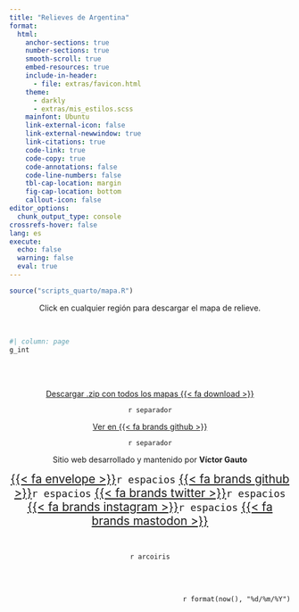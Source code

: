```yaml
---
title: "Relieves de Argentina"
format:
  html:
    anchor-sections: true
    number-sections: true
    smooth-scroll: true
    embed-resources: true
    include-in-header:
      - file: extras/favicon.html
    theme:
      - darkly
      - extras/mis_estilos.scss
    mainfont: Ubuntu
    link-external-icon: false
    link-external-newwindow: true
    link-citations: true
    code-link: true
    code-copy: true
    code-annotations: false
    code-line-numbers: false
    tbl-cap-location: margin
    fig-cap-location: bottom
    callout-icon: false
editor_options:
  chunk_output_type: console
crossrefs-hover: false
lang: es
execute:
  echo: false
  warning: false
  eval: true
---
```


```r
source("scripts_quarto/mapa.R")
```

<center>
Click en cualquier región para descargar el mapa de relieve.
</center>

<br>

```r
#| column: page
g_int
```

<br>
<br>

<center>

[Descargar .zip con todos los mapas {{< fa download >}}](https://1drv.ms/u/s!AtWiMfGW5EJQytFHkiStD8VJOqydzw?e=WdU6rt)

`r separador`

[Ver en {{< fa brands github >}}](https://github.com/vhgauto/relieve_argentina)

`r separador`

Sitio web desarrollado y mantenido por <b style="color: `r c3`">Víctor Gauto</b>

<span style='font-size: 1.3rem'>
[{{< fa envelope >}}](mailto:victor.gauto@outlook.com)`r espacios`
[{{< fa brands github >}}](https://github.com/vhgauto)`r espacios`
[{{< fa brands twitter >}}](https://x.com/vhgauto)`r espacios`
[{{< fa brands instagram >}}](https://www.instagram.com/vhgauto/)`r espacios`
[{{< fa brands mastodon >}}](https://fosstodon.org/@vhgauto)
</span>

</center>

<br>

::: {.column-screen}

<center>`r arcoiris`</center>

:::

<br>
<br>

<p style="color: `r c5`; font-family: JetBrains Mono" align="right">
`r format(now(), "%d/%m/%Y")`
</p>
